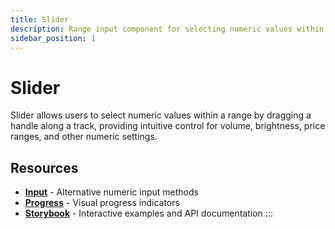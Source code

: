 ```yaml
---
title: Slider
description: Range input component for selecting numeric values within a specified range using a draggable handle
sidebar_position: 1
---
```



# Slider

Slider allows users to select numeric values within a range by dragging a handle along a track, providing intuitive control for volume, brightness, price ranges, and other numeric settings.

## Resources

- **[Input](/docs/components/input)** - Alternative numeric input methods
- **[Progress](/docs/components/progress)** - Visual progress indicators
- **[Storybook](https://elevate-core-ui.inform-cloud.io/?path=/docs/components-slider)** - Interactive examples and API documentation
:::